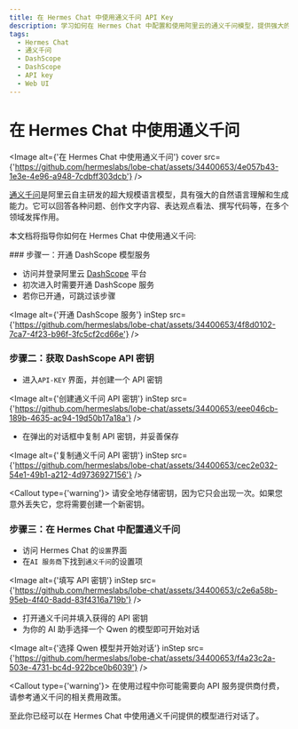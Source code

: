```yaml
---
title: 在 Hermes Chat 中使用通义千问 API Key
description: 学习如何在 Hermes Chat 中配置和使用阿里云的通义千问模型，提供强大的自然语言理解和生成能力。
tags:
  - Hermes Chat
  - 通义千问
  - DashScope
  - DashScope
  - API key
  - Web UI
---
```


# 在 Hermes Chat 中使用通义千问

<Image alt={'在 Hermes Chat 中使用通义千问'} cover src={'https://github.com/hermeslabs/lobe-chat/assets/34400653/4e057b43-1e3e-4e96-a948-7cdbff303dcb'} />

[通义千问](https://tongyi.aliyun.com/)是阿里云自主研发的超大规模语言模型，具有强大的自然语言理解和生成能力。它可以回答各种问题、创作文字内容、表达观点看法、撰写代码等，在多个领域发挥作用。

本文档将指导你如何在 Hermes Chat 中使用通义千问:

<Steps>
  ### 步骤一：开通 DashScope 模型服务

  - 访问并登录阿里云 [DashScope](https://dashscope.console.aliyun.com/) 平台
  - 初次进入时需要开通 DashScope 服务
  - 若你已开通，可跳过该步骤

  <Image alt={'开通 DashScope 服务'} inStep src={'https://github.com/hermeslabs/lobe-chat/assets/34400653/4f8d0102-7ca7-4f23-b96f-3fc5cf2cd66e'} />

  ### 步骤二：获取 DashScope API 密钥

  - 进入`API-KEY` 界面，并创建一个 API 密钥

  <Image alt={'创建通义千问 API 密钥'} inStep src={'https://github.com/hermeslabs/lobe-chat/assets/34400653/eee046cb-189b-4635-ac94-19d50b17a18a'} />

  - 在弹出的对话框中复制 API 密钥，并妥善保存

  <Image alt={'复制通义千问 API 密钥'} inStep src={'https://github.com/hermeslabs/lobe-chat/assets/34400653/cec2e032-54e1-49b1-a212-4d9736927156'} />

  <Callout type={'warning'}>
    请安全地存储密钥，因为它只会出现一次。如果您意外丢失它，您将需要创建一个新密钥。
  </Callout>

  ### 步骤三：在 Hermes Chat 中配置通义千问

  - 访问 Hermes Chat 的`设置`界面
  - 在`AI 服务商`下找到`通义千问`的设置项

  <Image alt={'填写 API 密钥'} inStep src={'https://github.com/hermeslabs/lobe-chat/assets/34400653/c2e6a58b-95eb-4f40-8add-83f4316a719b'} />

  - 打开通义千问并填入获得的 API 密钥
  - 为你的 AI 助手选择一个 Qwen 的模型即可开始对话

  <Image alt={'选择 Qwen 模型并开始对话'} inStep src={'https://github.com/hermeslabs/lobe-chat/assets/34400653/f4a23c2a-503e-4731-bc4d-922bce0b6039'} />

  <Callout type={'warning'}>
    在使用过程中你可能需要向 API 服务提供商付费，请参考通义千问的相关费用政策。
  </Callout>
</Steps>

至此你已经可以在 Hermes Chat 中使用通义千问提供的模型进行对话了。
